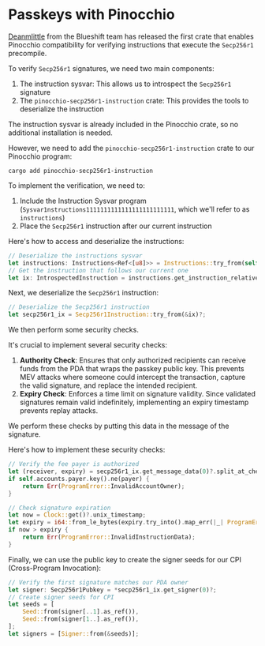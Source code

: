 
# Passkeys with Pinocchio

[Deanmlittle](https://x.com/deanmlittle) from the Blueshift team has released the first crate that enables Pinocchio compatibility for verifying instructions that execute the `Secp256r1` precompile.

<ArticleSection name="Introduction" id="introduction" level="h2" />

To verify `Secp256r1` signatures, we need two main components:
1. The instruction sysvar: This allows us to introspect the `Secp256r1` signature
2. The `pinocchio-secp256r1-instruction` crate: This provides the tools to deserialize the instruction

The instruction sysvar is already included in the Pinocchio crate, so no additional installation is needed. 

However, we need to add the `pinocchio-secp256r1-instruction` crate to our Pinocchio program:

```
cargo add pinocchio-secp256r1-instruction
```

<ArticleSection name="Implementation" id="implementation" level="h2" />

To implement the verification, we need to:
1. Include the Instruction Sysvar program (`Sysvar1nstructions1111111111111111111111111`, which we'll refer to as `instructions`)
2. Place the `Secp256r1` instruction after our current instruction

Here's how to access and deserialize the instructions:

```rust
// Deserialize the instructions sysvar
let instructions: Instructions<Ref<[u8]>> = Instructions::try_from(self.accounts.instructions)?;
// Get the instruction that follows our current one
let ix: IntrospectedInstruction = instructions.get_instruction_relative(1)?;
```

Next, we deserialize the `Secp256r1` instruction:

```rust
// Deserialize the Secp256r1 instruction
let secp256r1_ix = Secp256r1Instruction::try_from(&ix)?;
```

We then perform some security checks.

It's crucial to implement several security checks:
1. **Authority Check**: Ensures that only authorized recipients can receive funds from the PDA that wraps the passkey public key. This prevents MEV attacks where someone could intercept the transaction, capture the valid signature, and replace the intended recipient.
2. **Expiry Check**: Enforces a time limit on signature validity. Since validated signatures remain valid indefinitely, implementing an expiry timestamp prevents replay attacks.

We perform these checks by putting this data in the message of the signature.

Here's how to implement these security checks:

```rust
// Verify the fee payer is authorized
let (receiver, expiry) = secp256r1_ix.get_message_data(0)?.split_at_checked(32).ok_or(ProgramError::InvalidInstructionData)?;
if self.accounts.payer.key().ne(payer) {
    return Err(ProgramError::InvalidAccountOwner);
}

// Check signature expiration
let now = Clock::get()?.unix_timestamp;
let expiry = i64::from_le_bytes(expiry.try_into().map_err(|_| ProgramError::InvalidInstructionData)?);
if now > expiry {
    return Err(ProgramError::InvalidInstructionData);
}
```

Finally, we can use the public key to create the signer seeds for our CPI (Cross-Program Invocation):

```rust
// Verify the first signature matches our PDA owner
let signer: Secp256r1Pubkey = *secp256r1_ix.get_signer(0)?;
// Create signer seeds for CPI
let seeds = [
    Seed::from(signer[..1].as_ref()),
    Seed::from(signer[1..].as_ref()),
];
let signers = [Signer::from(&seeds)];
```

